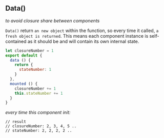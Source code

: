 ## Data()

_to avoid closure share between components_

`Data()` return `an new object` within the function, so every time it called, `a fresh object is returned`.
This means each component instance is self-contained as it should be and will contain its own internal state.

```JavaScript
let closureNumber = 1
export default {
  data () {
    return {
      stateNumber: 1
    }
  },
  mounted () {
    closureNumber += 1
    this.stateNumber += 1
  }
}
```

_every time this component init:_

```
// result
// closureNumber: 2, 3, 4, 5 ..
// stateNumber: 2, 2, 2, 2 ..
```
